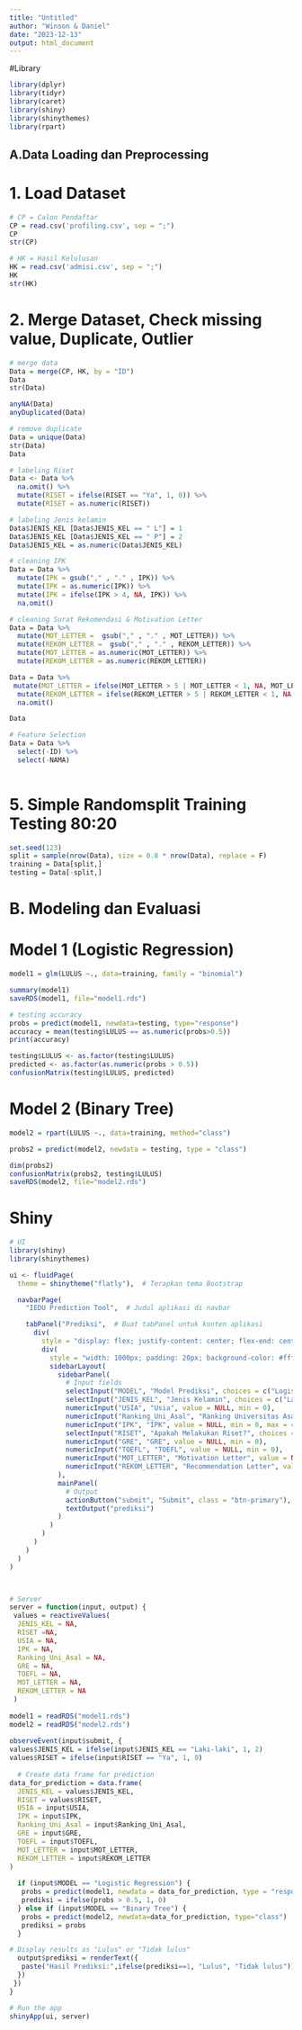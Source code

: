 ---
title: "Untitled"
author: "Winson & Daniel"
date: "2023-12-13"
output: html_document
---

#Library
```{r}
library(dplyr)
library(tidyr)
library(caret)
library(shiny)
library(shinythemes)
library(rpart)
```

## A.Data Loading dan Preprocessing
# 1. Load Dataset
```{r}
# CP = Calon Pendaftar
CP = read.csv('profiling.csv', sep = ";")
CP
str(CP)

# HK = Hasil Kelulusan
HK = read.csv('admisi.csv', sep = ";")
HK
str(HK)
```
# 2. Merge Dataset, Check missing value, Duplicate, Outlier
```{r}
# merge data
Data = merge(CP, HK, by = "ID")
Data
str(Data)

anyNA(Data)
anyDuplicated(Data)

# remove duplicate
Data = unique(Data)
str(Data)
Data

# labeling Riset
Data <- Data %>%
  na.omit() %>%
  mutate(RISET = ifelse(RISET == "Ya", 1, 0)) %>%
  mutate(RISET = as.numeric(RISET))

# labeling Jenis kelamin
Data$JENIS_KEL [Data$JENIS_KEL == " L"] = 1 
Data$JENIS_KEL [Data$JENIS_KEL == " P"] = 2
Data$JENIS_KEL = as.numeric(Data$JENIS_KEL)

# cleaning IPK
Data = Data %>%
  mutate(IPK = gsub("," , "." , IPK)) %>%
  mutate(IPK = as.numeric(IPK)) %>%
  mutate(IPK = ifelse(IPK > 4, NA, IPK)) %>%
  na.omit() 

# cleaning Surat Rekomendasi & Motivation Letter
Data = Data %>%
  mutate(MOT_LETTER =  gsub("," , "." , MOT_LETTER)) %>%
  mutate(REKOM_LETTER =  gsub("," , "." , REKOM_LETTER)) %>%
  mutate(MOT_LETTER = as.numeric(MOT_LETTER)) %>%
  mutate(REKOM_LETTER = as.numeric(REKOM_LETTER)) 

Data = Data %>%
 mutate(MOT_LETTER = ifelse(MOT_LETTER > 5 | MOT_LETTER < 1, NA, MOT_LETTER)) %>%
  mutate(REKOM_LETTER = ifelse(REKOM_LETTER > 5 | REKOM_LETTER < 1, NA, REKOM_LETTER)) %>%
  na.omit()

Data

# Feature Selection
Data = Data %>%
  select(-ID) %>%
  select(-NAMA) 
  
```

# 5. Simple Randomsplit Training Testing 80:20
```{r}
set.seed(123)
split = sample(nrow(Data), size = 0.8 * nrow(Data), replace = F)
training = Data[split,]
testing = Data[-split,]
```

# B. Modeling dan Evaluasi
# Model 1 (Logistic Regression)
```{r}
model1 = glm(LULUS ~., data=training, family = "binomial")

summary(model1)
saveRDS(model1, file="model1.rds")

# testing accuracy
probs = predict(model1, newdata=testing, type="response")
accuracy = mean(testing$LULUS == as.numeric(probs>0.5))
print(accuracy)

testing$LULUS <- as.factor(testing$LULUS)
predicted <- as.factor(as.numeric(probs > 0.5))
confusionMatrix(testing$LULUS, predicted)
```

# Model 2 (Binary Tree)
```{r}
model2 = rpart(LULUS ~., data=training, method="class")

probs2 = predict(model2, newdata = testing, type = "class")

dim(probs2)
confusionMatrix(probs2, testing$LULUS)
saveRDS(model2, file="model2.rds")
```

# Shiny
```{r}
# UI
library(shiny)
library(shinythemes)

ui <- fluidPage(
  theme = shinytheme("flatly"),  # Terapkan tema Bootstrap

  navbarPage(
    "IEDU Prediction Tool",  # Judul aplikasi di navbar

    tabPanel("Prediksi",  # Buat tabPanel untuk konten aplikasi
      div(
        style = "display: flex; justify-content: center; flex-end: center; height: 100vh;",
        div(
          style = "width: 1000px; padding: 20px; background-color: #ffffff; border-radius: 10px; margin: 0 auto;",
          sidebarLayout(
            sidebarPanel(
              # Input fields
              selectInput("MODEL", "Model Prediksi", choices = c("Logistic Regression", "Binary Tree"), selected = NULL),
              selectInput("JENIS_KEL", "Jenis Kelamin", choices = c("Laki-laki", "Perempuan"), selected = NULL),
              numericInput("USIA", "Usia", value = NULL, min = 0),
              numericInput("Ranking_Uni_Asal", "Ranking Universitas Asal", value = NULL, min = 0),
              numericInput("IPK", "IPK", value = NULL, min = 0, max = 4),
              selectInput("RISET", "Apakah Melakukan Riset?", choices = c("Ya", "Tidak"), selected = NULL),
              numericInput("GRE", "GRE", value = NULL, min = 0),
              numericInput("TOEFL", "TOEFL", value = NULL, min = 0),
              numericInput("MOT_LETTER", "Motivation Letter", value = NULL, min = 0, max = 5),
              numericInput("REKOM_LETTER", "Recommendation Letter", value = NULL, min = 0, max = 5)
            ),
            mainPanel(
              # Output
              actionButton("submit", "Submit", class = "btn-primary"),
              textOutput("prediksi")
            )
          )
        )
      )
    )
  )
)



# Server
server = function(input, output) {
 values = reactiveValues(
  JENIS_KEL = NA,
  RISET =NA,
  USIA = NA,
  IPK = NA,
  Ranking_Uni_Asal = NA,
  GRE = NA,
  TOEFL = NA,
  MOT_LETTER = NA,
  REKOM_LETTER = NA
 )
 
model1 = readRDS("model1.rds")
model2 = readRDS("model2.rds") 
 
observeEvent(input$submit, {
values$JENIS_KEL = ifelse(input$JENIS_KEL == "Laki-laki", 1, 2)
values$RISET = ifelse(input$RISET == "Ya", 1, 0)  
  
  # Create data frame for prediction
data_for_prediction = data.frame(
  JENIS_KEL = values$JENIS_KEL,
  RISET = values$RISET,
  USIA = input$USIA,
  IPK = input$IPK,
  Ranking_Uni_Asal = input$Ranking_Uni_Asal,
  GRE = input$GRE,
  TOEFL = input$TOEFL,
  MOT_LETTER = input$MOT_LETTER,
  REKOM_LETTER = input$REKOM_LETTER
)
  
  if (input$MODEL == "Logistic Regression") {
   probs = predict(model1, newdata = data_for_prediction, type = "response")
   prediksi = ifelse(probs > 0.5, 1, 0)
  } else if (input$MODEL == "Binary Tree") {
   probs = predict(model2, newdata=data_for_prediction, type="class")
   prediksi = probs
  }

# Display results as "Lulus" or "Tidak lulus"
  output$prediksi = renderText({
   paste("Hasil Prediksi:",ifelse(prediksi==1, "Lulus", "Tidak lulus"))
  })
 })
}

# Run the app
shinyApp(ui, server)


```